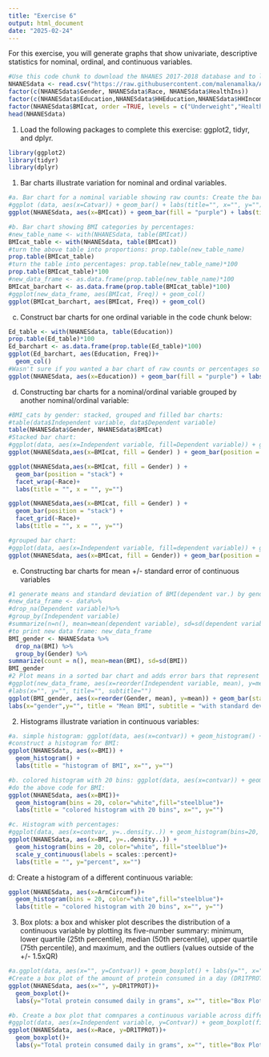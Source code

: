 ```yaml
---
title: "Exercise 6"
output: html_document
date: "2025-02-24"
---
```


For this exercise, you will generate graphs that show univariate, descriptive statistics for nominal, ordinal, and continuous variables.
```r
#Use this code chunk to download the NHANES 2017-2018 database and to label the nominal and ordinal variables as factor variables (if necessary):
NHANESdata <- read.csv("https://raw.githubusercontent.com/malenamalka/ANTH241-SP25/refs/heads/main/data/NHANES2017-28")
factor(c(NHANESdata$Gender, NHANESdata$Race, NHANESdata$HealthIns))
factor(c(NHANESdata$Education,NHANESdata$HHEducation,NHANESdata$HHIncome,NHANESdata$FeelBad,NHANESdata$HHFoodSec),order=TRUE)
factor(NHANESdata$BMIcat, order =TRUE, levels = c("Underweight","Healthy","Overweight","Obese"))
head(NHANESdata)
```

1. Load the following packages to complete this exercise: ggplot2, tidyr, and dplyr.
```r
library(ggplot2)
library(tidyr)
library(dplyr)
```

1. Bar charts illustrate variation for nominal and ordinal variables.
```r
#a. Bar chart for a nominal variable showing raw counts: Create the bar chart for BMI categories (BMIcat)
#ggplot (data, aes(x=Catvar)) + geom_bar() + labs(title="", x="", y="")
ggplot(NHANESdata, aes(x=BMIcat)) + geom_bar(fill = "purple") + labs(title = "", x="", y="")
```

```r
#b. Bar chart showing BMI categories by percentages:
#new_table_name <- with(NHANESdata, table(BMIcat))
BMIcat_table <- with(NHANESdata, table(BMIcat))
#turn the above table into proportions: prop.table(new_table_name)
prop.table(BMIcat_table)
#turn the table into percentages: prop.table(new_table_name)*100
prop.table(BMIcat_table)*100
#new_data_frame <- as.data.frame(prop.table(new_table_name)*100
BMIcat_barchart <- as.data.frame(prop.table(BMIcat_table)*100)
#ggplot(new_data_frame, aes(BMIcat, Freq)) + geom_col()
ggplot(BMIcat_barchart, aes(BMIcat, Freq)) + geom_col()
```

c. Construct bar charts for one ordinal variable in the code chunk below:
```r
Ed_table <- with(NHANESdata, table(Education))
prop.table(Ed_table)*100
Ed_barchart <- as.data.frame(prop.table(Ed_table)*100)
ggplot(Ed_barchart, aes(Education, Freq))+
  geom_col()
#Wasn't sure if you wanted a bar chart of raw counts or percentages so I included both
ggplot(NHANESdata, aes(x=Education)) + geom_bar(fill = "purple") + labs(title = "", x="", y="")
```

d. Constructing bar charts for a nominal/ordinal variable grouped by another nominal/ordinal variable:
```r
#BMI_cats by gender: stacked, grouped and filled bar charts:
#table(data$Independent variable, data$Dependent variable)
table(NHANESdata$Gender, NHANESdata$BMIcat)
#Stacked bar chart:
#ggplot(data, aes(x=Independent variable, fill=Dependent variable)) + geom_bar(position = "stack") + labs(title="", x="BMIcategories by gender", y="counts")
ggplot(NHANESdata,aes(x=BMIcat, fill = Gender) ) + geom_bar(position = "stack") +labs(title = "", x = "", y="")

ggplot(NHANESdata,aes(x=BMIcat, fill = Gender) ) +
  geom_bar(position = "stack") +
  facet_wrap(~Race)+
  labs(title = "", x = "", y="")

ggplot(NHANESdata,aes(x=BMIcat, fill = Gender) ) +
  geom_bar(position = "stack") +
  facet_grid(~Race)+
  labs(title = "", x = "", y="")

#grouped bar chart:
#ggplot(data, aes(x=Independent variable, fill=dependent variable)) + geom_bar(position = "dodge") + labs(title="", x="Gender", y="Frequency")
ggplot(NHANESdata, aes(x=BMIcat, fill = Gender)) + geom_bar(position = "dodge") + labs(title = "", x="Gender", y="Frequency")
```

e. Constructing bar charts for mean +/- standard error of continuous variables
```r
#1 generate means and standard deviation of BMI(dependent var.) by gender (independent var)
#new_data_frame <- data%>%
#drop_na(Dependent variable)%>%
#group_by(Independent variable)
#summarize(n=n(), mean=mean(dependent variable), sd=sd(dependent variable))
#to print new data frame: new_data_frame
BMI_gender <- NHANESdata %>% 
  drop_na(BMI) %>% 
  group_by(Gender) %>% 
summarize(count = n(), mean=mean(BMI), sd=sd(BMI))
BMI_gender
#2 Plot means in a sorted bar chart and adds error bars that represent the standard deviation
#ggplot(new_data_frame, aes(x=reorder(Independent variable, mean), y=mean)) + geom_bar(stat="identity", fill="color") + geom_errorbar(aes(ymin=mean-sd, ymax=mean+sd), width=0.2)
#labs(x="", y="", title="", subtitle="")
ggplot(BMI_gender, aes(x=reorder(Gender, mean), y=mean)) + geom_bar(stat = "identity", fill="blue") + geom_errorbar(aes(ymin = mean-sd, ymax = mean+sd), width=0.2)
labs(x="gender",y="", title = "Mean BMI", subtitle = "with standard deviation")
```

2. Histograms illustrate variation in continuous variables:
```r
#a. simple histogram: ggplot(data, aes(x=contvar)) + geom_histogram() + labs(title="", x="", y="")
#construct a histogram for BMI:
ggplot(NHANESdata, aes(x=BMI)) + 
  geom_histogram() + 
  labs(title = "histogram of BMI", x="", y="")
```

```r
#b. colored histogram with 20 bins: ggplot(data, aes(x=contvar)) + geom_histogram(bins=20, color="white", fill="steelblue") + labs(title="Colored histogram with 20 bins", x="", y="")
#do the above code for BMI:
ggplot(NHANESdata, aes(x=BMI))+
  geom_histogram(bins = 20, color="white",fill="steelblue")+
  labs(title = "colored histogram with 20 bins", x="", y="")
```

```r
#c. Histogram with percentages:
#ggplot(data, aes(x=contvar, y=..density..)) + geom_histogram(bins=20, color="white", fill="steelblue") + scale_y_continuous(labels=scales::percent) + labs(title="", y="percent", x="")
ggplot(NHANESdata, aes(x=BMI, y=..density..)) +
  geom_histogram(bins = 20, color="white", fill="steelblue")+
  scale_y_continuous(labels = scales::percent)+
  labs(title = "", y="percent", x="")

```

d: Create a histogram of a different continuous variable:
```r
ggplot(NHANESdata, aes(x=ArmCircumf))+
  geom_histogram(bins = 20, color="white",fill="steelblue")+
  labs(title = "colored histogram with 20 bins", x="", y="")
```


3. Box plots: a box and whisker plot describes the distribution of a continuous variable by plotting its five-number summary: minimum, lower quartile (25th percentile), median (50th percentile), upper quartile (75th percentile), and maximum, and the outliers (values outside of the +/- 1.5xQR)
```r
#a.ggplot(data, aes(x="", y=Contvar)) + geom_boxplot() + labs(y="", x="", title="")
#Create a box plot of the amount of protein consumed in a day (DR1TPROT)
ggplot(NHANESdata, aes(x="", y=DR1TPROT))+
  geom_boxplot()+
  labs(y="Total protein consumed daily in grams", x="", title="Box Plot")


```


```r
#b. Create a box plot that comnpares a continuous variable across different levels of a nominal or ordinal variable: DR1TPROT by race:
#ggplot(data, aes(x=Independent variable, y=Contvar)) + geom_boxplot(fill="color") + labs(x="Independent variable", y="Contvar", title="")
ggplot(NHANESdata, aes(x=Race, y=DR1TPROT))+
  geom_boxplot()+
  labs(y="Total protein consumed daily in grams", x="", title="Box Plot")

```

